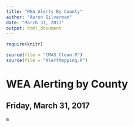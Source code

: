 ```yaml
---
title: "WEA Alerts By County"
author: "Aaron Silverman"
date: "March 31, 2017"
output: html_document
---
```


```r
require(knitr)

source(file = "CMAS_Clean.R")
source(file = "AlertMapping.R")
```

# WEA Alerting by County 
## Friday, March 31, 2017


```r
m
```

